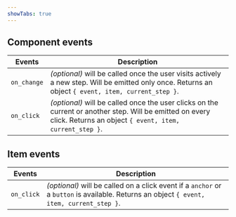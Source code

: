 ```yaml
---
showTabs: true
---
```


## Component events

| Events      | Description                                                                                                                                                          |
| ----------- | -------------------------------------------------------------------------------------------------------------------------------------------------------------------- |
| `on_change` | _(optional)_ will be called once the user visits actively a new step. Will be emitted only once. Returns an object `{ event, item, current_step }`.                 |
| `on_click`  | _(optional)_ will be called once the user clicks on the current or another step. Will be emitted on every click. Returns an object `{ event, item, current_step }`. |

## Item events

| Events     | Description                                                                                                                                |
| ---------- | ------------------------------------------------------------------------------------------------------------------------------------------ |
| `on_click` | _(optional)_ will be called on a click event if a `anchor` or a `button` is available. Returns an object `{ event, item, current_step }`. |
